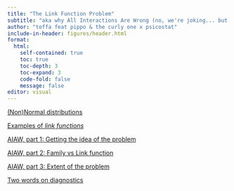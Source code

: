 ```yaml
---
title: "The Link Function Problem"
subtitle: "aka why All Interactions Are Wrong (no, we're joking... but probably a great deal of them are actually wrong)"
author: "toffa feat pippo & the curly one x psicostat"
include-in-header: figures/header.html
format: 
  html:
    self-contained: true
    toc: true   
    toc-depth: 3 
    toc-expand: 3 
    code-fold: false 
    message: false
editor: visual
---
```


<a href="handzone_slides/0.SlideNonGaussian.html" target=_blank>(Non)Normal distributions</a>

<a href="handzone_slides/1.LinkFunctions.html" target=_blank>Examples of <em>link functions</em></a>

<a href="handzone_slides/2.GettingTheIdea.html" target=_blank>AIAW, part 1: Getting the idea of the problem</a>

<a href="handzone_slides/3.FamilyVsLink.html" target=_blank>AIAW, part 2: Family vs Link function</a>

<a href="handzone_slides/4.ProblemExtension.html" target=_blank>AIAW, part 3: Extent of the problem</a>

<a href="handzone_slides/5.Diagnostics.html" target=_blank>Two words on diagnostics</a>
